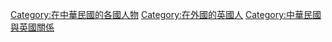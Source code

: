 [[Category:在中華民國的各國人物|Category:在中華民國的各國人物]]
[[Category:在外國的英國人|Category:在外國的英國人]]
[[Category:中華民國與英國關係|Category:中華民國與英國關係]]